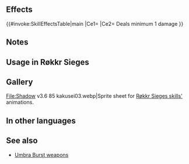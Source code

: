 {{Weapon Infobox
|tagid=SID_影没の波動・斧
|wikiName=Umbra Burst (axe)
|weaponName=Umbra Burst
|weaponType=Axe
|might=16
|range=1
|effect=Unit can counterattack regardless of foe's range. Deals a minimum of 1 damage.
|cost=0
|exclusive=0
|statModifiers=0,16,0,0,0
|required=-
|properties=enemy_only
}}
==Effects==
{{#invoke:SkillEffectsTable|main
|Ce1={{Eft|Distant Counter}}
|Ce2={{Efi|Damage Boost}} Deals minimum 1 damage
}}
==Notes==
{{Umbra Burst notes}}
==Usage in Røkkr Sieges==
{{Umbra Burst Hero List}}
==Gallery==
<gallery>
File:Shadow v3.6 85 kakusei03.webp|Sprite sheet for [[:Category:Røkkr Sieges skills|Røkkr Sieges skills']] animations.
</gallery>
==In other languages==
{{OtherLanguages
|english=Umbra Burst
|japanese=影没の波動
|german=Umbra-Stoß
|spanishEU=Colisión sombría
|spanishLA=Colisión sombría
|french=Rafale sombre
|italian=Boato notte
|chineseTW=影沒之波動
|portuguese=Maré umbra
}}
==See also==
* [[Umbra Burst|Umbra Burst weapons]]
{{Weapons Navbox}}